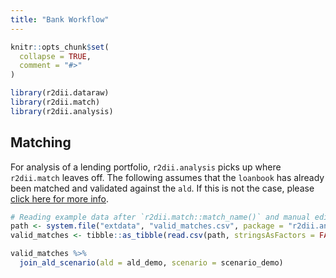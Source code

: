 ```yaml
---
title: "Bank Workflow"
---
```


```r
knitr::opts_chunk$set(
  collapse = TRUE,
  comment = "#>"
)
```

```r
library(r2dii.dataraw)
library(r2dii.match)
library(r2dii.analysis)
```

## Matching

For analysis of a lending portfolio, `r2dii.analysis` picks up where `r2dii.match` leaves off. The following assumes that the `loanbook` has already been matched and validated against the `ald`. If this is not the case, please [click here for more info](https://2degreesinvesting.github.io/r2dii.match/).

```r
# Reading example data after `r2dii.match::match_name()` and manual edits
path <- system.file("extdata", "valid_matches.csv", package = "r2dii.analysis")
valid_matches <- tibble::as_tibble(read.csv(path, stringsAsFactors = FALSE))

valid_matches %>% 
  join_ald_scenario(ald = ald_demo, scenario = scenario_demo)
```

